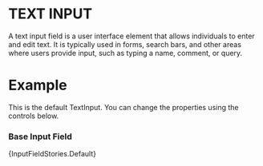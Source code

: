 

<Meta title="COMPONENTS/Input Field" of={InputFieldStories} />

# TEXT INPUT

A text input field is a user interface element that allows individuals to enter and edit text. It is typically used in forms, search bars, and other areas where users provide input, such as typing a name, comment, or query.

# Example

This is the default TextInput. You can change the properties using the controls below.

### Base Input Field

<Canvas>
  <Story>{InputFieldStories.Default}</Story>
</Canvas>
